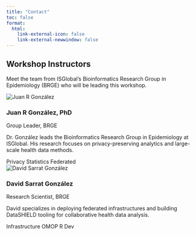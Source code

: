 ```yaml
---
title: "Contact"
toc: false
format:
  html:
    link-external-icon: false
    link-external-newwindow: false
---
```


## Workshop Instructors

Meet the team from ISGlobal's Bioinformatics Research Group in Epidemiology (BRGE) who will be leading this workshop.

::: {.container .mt-5}

```{=html}
<div class="contact-grid">
  <div class="contact-card h-100">
    <div class="contact-card__header">
      <img src="images/juan_gonzalez.jpg" alt="Juan R González" class="contact-card__photo" onerror="this.style.display='none'">
      <div class="contact-card__avatar" aria-hidden="true">
        <i class="bi bi-person-circle"></i>
      </div>
    </div>
    <div class="contact-card__body">
      <h3 class="contact-card__name">Juan R González, PhD</h3>
      <p class="contact-card__role">Group Leader, BRGE</p>
      <p class="contact-card__bio">Dr. González leads the Bioinformatics Research Group in Epidemiology at ISGlobal. His research focuses on privacy-preserving analytics and large-scale health data methods.</p>

      <div class="contact-card__meta">
        <div>
          <span class="contact-pill"><i class="bi bi-shield-lock"></i> Privacy</span>
          <span class="contact-pill"><i class="bi bi-graph-up"></i> Statistics</span>
          <span class="contact-pill"><i class="bi bi-cpu"></i> Federated</span>
        </div>
      </div>

      <div class="contact-card__actions">
        <a class="contact-social" href="mailto:juanr.gonzalez@isglobal.org" aria-label="Email Juan"><i class="bi bi-envelope-fill"></i></a>
        <a class="contact-social" href="https://www.linkedin.com/in/juanrgonzalez" target="_blank" rel="noopener" aria-label="LinkedIn Juan"><i class="bi bi-linkedin"></i></a>
        <a class="contact-social" href="https://github.com/jrgonzalez" target="_blank" rel="noopener" aria-label="GitHub Juan"><i class="bi bi-github"></i></a>
      </div>
    </div>
  </div>

  <div class="contact-card h-100">
    <div class="contact-card__header">
      <img src="images/david_sarrat.jpg" alt="David Sarrat González" class="contact-card__photo" onerror="this.style.display='none'">
      <div class="contact-card__avatar" aria-hidden="true">
        <i class="bi bi-person-circle"></i>
      </div>
    </div>
    <div class="contact-card__body">
      <h3 class="contact-card__name">David Sarrat González</h3>
      <p class="contact-card__role">Research Scientist, BRGE</p>
      <p class="contact-card__bio">David specializes in deploying federated infrastructures and building DataSHIELD tooling for collaborative health data analysis.</p>

      <div class="contact-card__meta">
        <div>
          <span class="contact-pill"><i class="bi bi-hdd-network"></i> Infrastructure</span>
          <span class="contact-pill"><i class="bi bi-database"></i> OMOP</span>
          <span class="contact-pill"><i class="bi bi-code-slash"></i> R Dev</span>
        </div>
      </div>

      <div class="contact-card__actions">
        <a class="contact-social" href="mailto:david.sarrat@isglobal.org" aria-label="Email David"><i class="bi bi-envelope-fill"></i></a>
        <a class="contact-social" href="https://www.linkedin.com/in/davidsarrat" target="_blank" rel="noopener" aria-label="LinkedIn David"><i class="bi bi-linkedin"></i></a>
        <a class="contact-social" href="https://github.com/dsarrat" target="_blank" rel="noopener" aria-label="GitHub David"><i class="bi bi-github"></i></a>
      </div>
    </div>
  </div>
</div>
```

:::
